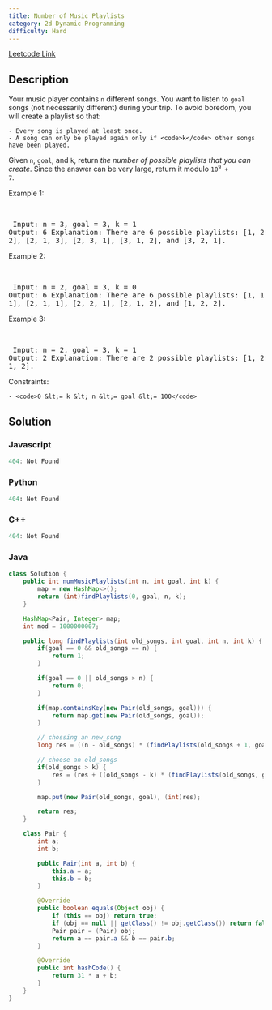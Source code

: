```yaml
---
title: Number of Music Playlists
category: 2d Dynamic Programming
difficulty: Hard
---
```


<Callout>

[Leetcode Link](https://leetcode.com/problems/number-of-music-playlists)

</Callout>

## Description
Your music player contains <code>n</code> different songs. You want to listen to <code>goal</code> songs (not necessarily different) during your trip. To avoid boredom, you will create a playlist so that:


	- Every song is played at least once.
	- A song can only be played again only if <code>k</code> other songs have been played.


Given <code>n</code>, <code>goal</code>, and <code>k</code>, return *the number of possible playlists that you can create*. Since the answer can be very large, return it modulo <code>10<sup>9</sup> + 7</code>.
 
Example 1:

<br /><pre className="overflow-x-auto">
Input: n = 3, goal = 3, k = 1
Output: 6
Explanation: There are 6 possible playlists: [1, 2, 3], [1, 3, 2], [2, 1, 3], [2, 3, 1], [3, 1, 2], and [3, 2, 1].
</pre>

Example 2:

<br /><pre className="overflow-x-auto">
Input: n = 2, goal = 3, k = 0
Output: 6
Explanation: There are 6 possible playlists: [1, 1, 2], [1, 2, 1], [2, 1, 1], [2, 2, 1], [2, 1, 2], and [1, 2, 2].
</pre>

Example 3:

<br /><pre className="overflow-x-auto">
Input: n = 2, goal = 3, k = 1
Output: 2
Explanation: There are 2 possible playlists: [1, 2, 1] and [2, 1, 2].
</pre>

 
Constraints:


	- <code>0 &lt;= k &lt; n &lt;= goal &lt;= 100</code>



## Solution

### Javascript
```javascript
404: Not Found
```
### Python
```python
404: Not Found
```
### C++
```cpp
404: Not Found
```
### Java
```java
class Solution {
    public int numMusicPlaylists(int n, int goal, int k) {
        map = new HashMap<>();
        return (int)findPlaylists(0, goal, n, k);
    }

    HashMap<Pair, Integer> map;
    int mod = 1000000007;

    public long findPlaylists(int old_songs, int goal, int n, int k) {
        if(goal == 0 && old_songs == n) {
            return 1;
        }

        if(goal == 0 || old_songs > n) {
            return 0;
        }

        if(map.containsKey(new Pair(old_songs, goal))) {
            return map.get(new Pair(old_songs, goal));
        }

        // chossing an new_song
        long res = ((n - old_songs) * (findPlaylists(old_songs + 1, goal - 1, n, k) % mod)) % mod;

        // choose an old_songs
        if(old_songs > k) {
            res = (res + ((old_songs - k) * (findPlaylists(old_songs, goal - 1, n, k)) % mod) % mod) % mod;
        }

        map.put(new Pair(old_songs, goal), (int)res);

        return res;
    }

    class Pair {
        int a;
        int b;

        public Pair(int a, int b) {
            this.a = a;
            this.b = b;
        }

        @Override
        public boolean equals(Object obj) {
            if (this == obj) return true;
            if (obj == null || getClass() != obj.getClass()) return false;
            Pair pair = (Pair) obj;
            return a == pair.a && b == pair.b;
        }

        @Override
        public int hashCode() {
            return 31 * a + b;
        }
    }
}

```


